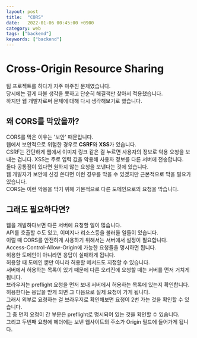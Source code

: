 ```yaml
---
layout: post
title:  "CORS"
date:   2022-01-06 00:45:00 +0900
category: web
tags: ["backend"]
keywords: ["backend"]
---
```


# Cross-Origin Resource Sharing
팀 프로젝트를 하다가 자주 마주친 문제였습니다.  
당시에는 깊게 파볼 생각을 못하고 단순히 해결책만 찾아서 적용했습니다.  
하지만 웹 개발자로써 문제에 대해 다시 생각해보기로 했습니다.  

## 왜 CORS를 막았을까? 
CORS를 막은 이유는 '보안' 때문입니다.  
웹에서 보안적으로 위험한 경우로 **CSRF**와 **XSS**가 있습니다.  
CSRF는 간단하게 웹에서 이미지 링크 같은 걸 누르면 사용자의 정보로 악용 요청을 보내는 겁니다.
XSS는 주로 입력 값을 악용해 사용자 정보를 다른 서버에 전송합니다.  
둘다 공통점이 있다면 원하지 않는 요청을 보낸다는 것에 있습니다.  
웹 개발자가 보안에 신경 쓴다면 이런 경우를 막을 수 있겠지만 근본적으로 막을 필요가 있습니다.  
CORS는 이런 악용을 막기 위해 기본적으로 다른 도메인으로의 요청을 막습니다.  

## 그래도 필요하다면?
웹을 개발하다보면 다른 서버에 요청할 일이 많습니다.  
API를 호출할 수도 있고, 이미지나 리소스등을 불러올 일들이 있습니다.  
이럴 때 CORS를 안전하게 사용하기 위해서는 서버에서 설정이 필요합니다.  
Access-Control-Allow-Origin에 가능한 요청들을 명시하면 됩니다.  
허용한 도메인이 아니라면 응답이 실패하게 됩니다.  
허용할 때 도메인 뿐만 아니라 허용할 메서드도 지정할 수 있습니다.  
서버에서 허용하는 목록이 있기 때문에 다른 오리진에 요청할 때는 서버를 먼저 거치게 됩니다.  
브라우저는 preflight 요청을 먼저 보내 서버에서 허용하는 목록에 있는지 확인합니다.  
허용한다는 응답을 받게 되면 그 다음으로 실제 요청이 가게 됩니다.  
그래서 외부로 요청하는 걸 브라우저로 확인해보면 요청이 2번 가는 것을 확인할 수 있습니다.  
그 중 먼저 요청이 간 부분은 preflight로 명시되어 있는 것을 확인할 수 있습니다.  
그리고 두번째 요청에 헤더에는 보낸 웹사이트의 주소가 Origin 필드에 들어가게 됩니다.  

